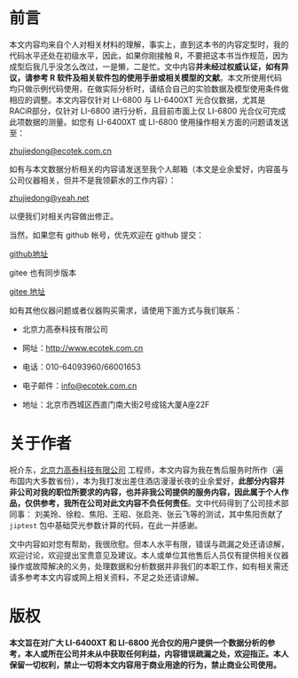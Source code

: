 \frontmatter

# 前言 {- #frontmatter}

本文内容均来自个人对相关材料的理解，事实上，直到这本书的内容定型时，我的代码水平还处在初级水平，因此，如果你刚接触 R，不要把这本书当作规范，因为成型后我几乎没怎么改过，一是懒，二是忙。文中内容**并未经过权威认证，如有异议，请参考 R 软件及相关软件包的使用手册或相关模型的文献**。本文所使用代码均只做示例代码使用，在做实际分析时，请结合自己的实验数据及模型使用条件做相应的调整。本文内容仅针对
LI-6800 与 LI-6400XT 光合仪数据，尤其是 RACiR\texttrademark 部分，仅针对 LI-6800
进行分析，且目前市面上仅 LI-6800 光合仪可完成此项数据的测量。如您有 LI-6400XT 或 LI-6800 使用操作相关方面的问题请发送至：

[zhujiedong@ecotek.com.cn](zhujiedong@ecotek.com.cn)

如有与本文数据分析相关的内容请发送至我个人邮箱（本文是业余爱好，内容虽与公司仪器相关，但并不是我领薪水的工作内容）：

[zhujiedong@yeah.net](zhujiedong@yeah.net)

以便我们对相关内容做出修正。

当然，如果您有 github 帐号，优先欢迎在 github 提交：

[github地址](https://github.com/zhujiedong/photoanalysis)

gitee 也有同步版本

[gitee 地址](http://zhu_jie_dong.gitee.io/photoanalysis/)

如有其他仪器问题或者仪器购买需求，请使用下面方式与我们联系：

* 北京力高泰科技有限公司 

* 网址：[http://www.ecotek.com.cn](http://www.ecotek.com.cn)

* 电话：010-64093960/66001653

* 电子邮件：[info@ecotek.com.cn](info@ecotek.com.cn)

* 地址：北京市西城区西直门南大街2号成铭大厦A座22F


# 关于作者 {- #author}

祝介东，[北京力高泰科技有限公司](http://www.ecotek.com.cn/) 工程师，本文内容为我在售后服务时所作（遍布国内大多数省份），本为我打发出差住酒店漫漫长夜的业余爱好，**此部分内容并非公司对我的职位所要求的内容，也并非我公司提供的服务内容，因此属于个人作品，仅供参考，我所在公司对此文内容不负任何责任**。文中代码得到了公司技术部同事： 刘美玲、徐粒、焦阳、王昭、张启尧、张云飞等的测试，其中焦阳贡献了 `jiptest` 包中基础荧光参数计算的代码，在此一并感谢。

文中内容如对您有帮助，我很欣慰。但本人水平有限，错误与疏漏之处还请谅解，欢迎讨论，欢迎提出宝贵意见及建议。本人或单位其他售后人员仅有提供相关仪器操作或故障解决的义务，处理数据和分析数据并非我们的本职工作，如有相关需还请多参考本文内容或网上相关资料，不足之处还请谅解。

# 版权 {- #copyright}

**本文旨在对广大 LI-6400XT 和 LI-6800 光合仪的用户提供一个数据分析的参考，本人或所在公司并未从中获取任何利益，内容错误疏漏之处，欢迎指正。本人保留一切权利，禁止一切将本文内容用于商业用途的行为，禁止商业公司使用。**

\cleardoublepage

